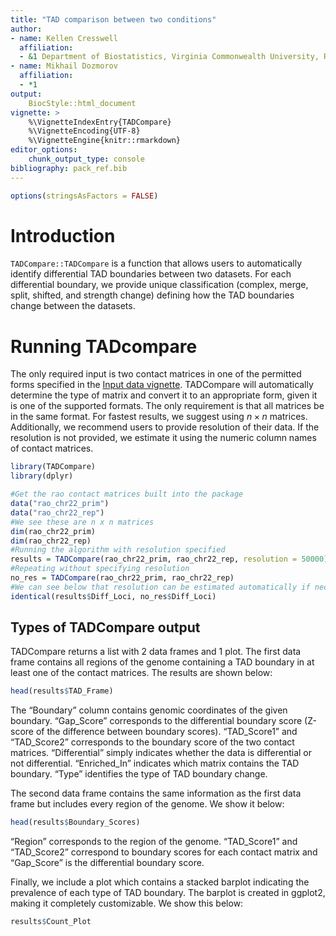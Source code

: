 ```yaml
---
title: "TAD comparison between two conditions"
author:
- name: Kellen Cresswell
  affiliation:
  - &1 Department of Biostatistics, Virginia Commonwealth University, Richmond, VA
- name: Mikhail Dozmorov
  affiliation:
  - *1
output:
    BiocStyle::html_document
vignette: >
    %\VignetteIndexEntry{TADCompare}
    %\VignetteEncoding{UTF-8}
    %\VignetteEngine{knitr::rmarkdown}
editor_options:
    chunk_output_type: console
bibliography: pack_ref.bib
---
```


```r
options(stringsAsFactors = FALSE)
```

# Introduction

`TADCompare::TADCompare` is a function that allows users to automatically identify differential TAD boundaries between two datasets. For each differential boundary, we provide unique classification (complex, merge, split, shifted, and strength change) defining how the TAD boundaries change between the datasets.

# Running TADcompare

The only required input is two contact matrices in one of the permitted forms specified in the [Input data vignette](Input_Data.html). TADCompare will automatically determine the type of matrix and convert it to an appropriate form, given it is one of the supported formats. The only requirement is that all matrices be in the same format. For fastest results, we suggest using $n \times n$ matrices. Additionally, we recommend users to provide resolution of their data. If the resolution is not provided, we estimate it using the numeric column names of contact matrices. 

```r
library(TADCompare)
library(dplyr)
```

```r
#Get the rao contact matrices built into the package
data("rao_chr22_prim")
data("rao_chr22_rep")
#We see these are n x n matrices
dim(rao_chr22_prim)
dim(rao_chr22_rep)
#Running the algorithm with resolution specified
results = TADCompare(rao_chr22_prim, rao_chr22_rep, resolution = 50000)
#Repeating without specifying resolution
no_res = TADCompare(rao_chr22_prim, rao_chr22_rep)
#We can see below that resolution can be estimated automatically if necessary
identical(results$Diff_Loci, no_res$Diff_Loci)
```


## Types of TADCompare output

TADCompare returns a list with 2 data frames and 1 plot. The first data frame contains all regions of the genome containing a TAD boundary in at least one of the contact matrices. The results are shown below:

```r
head(results$TAD_Frame)
```

The "Boundary" column contains genomic coordinates of the given boundary. "Gap_Score" corresponds to the differential boundary score (Z-score of the difference between boundary scores). "TAD_Score1" and "TAD_Score2" corresponds to the boundary score of the two contact matrices. "Differential" simply indicates whether the data is differential or not differential. "Enriched_In" indicates which matrix contains the TAD boundary. "Type" identifies the type of TAD boundary change. 

The second data frame contains the same information as the first data frame but includes every region of the genome. We show it below:

```r
head(results$Boundary_Scores)
```

"Region" corresponds to the region of the genome. "TAD_Score1" and "TAD_Score2" correspond to boundary scores for each contact matrix and "Gap_Score" is the differential boundary score. 


Finally, we include a plot which contains a stacked barplot indicating the prevalence of each type of TAD boundary. The barplot is created in ggplot2, making it completely customizable. We show this below:

```r
results$Count_Plot
```



